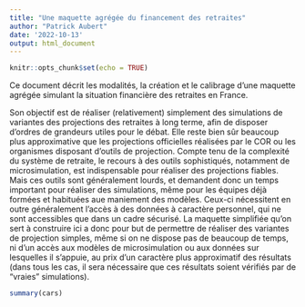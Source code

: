 ```yaml
---
title: "Une maquette agrégée du financement des retraites"
author: "Patrick Aubert"
date: '2022-10-13'
output: html_document
---
```


```r
knitr::opts_chunk$set(echo = TRUE)
```

Ce document décrit les modalités, la création et le calibrage d'une maquette agrégée simulant la situation financière des retraites en France. 

Son objectif est de réaliser (relativement) simplement des simulations de variantes des projections des retraites à long terme, afin de disposer d'ordres de grandeurs utiles pour le débat. Elle reste bien sûr beaucoup plus approximative que les projections officielles réalisées par le COR ou les organismes disposant d'outils de projection. Compte tenu de la complexité du système de retraite, le recours à des outils sophistiqués, notamment de microsimulation, est indispensable pour réaliser des projections fiables. Mais ces outils sont généralement lourds, et demandent donc un temps important pour réaliser des simulations, même pour les équipes déjà formées et habituées aue maniement des modèles. Ceux-ci nécessitent en outre généralement l'accès à des données à caractère personnel, qui ne sont accessibles que dans un cadre sécurisé. La maquette simplifiée qu'on sert à construire ici a donc pour but de permettre de réaliser des variantes de projection simples, même si on ne dispose pas de beaucoup de temps, ni d'un accès aux modèles de microsimulation ou aux données sur lesquelles il s'appuie, au prix d'un caractère plus approximatif des résultats (dans tous les cas, il sera nécessaire que ces résultats soient vérifiés par de "vraies" simulations).




```r
summary(cars)
```
